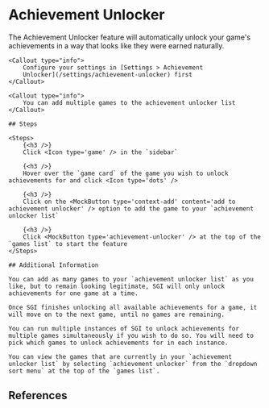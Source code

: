 

# Achievement Unlocker

<References>
    The Achievement Unlocker feature will automatically unlock your game's achievements in a way that looks like they were earned naturally.

    <Callout type="info">
        Configure your settings in [Settings > Achievement
        Unlocker](/settings/achievement-unlocker) first
    </Callout>

    <Callout type="info">
        You can add multiple games to the achievement unlocker list
    </Callout>

    ## Steps

    <Steps>
        {<h3 />}
        Click <Icon type='game' /> in the `sidebar`

        {<h3 />}
        Hover over the `game card` of the game you wish to unlock achievements for and click <Icon type='dots' />

        {<h3 />}
        Click on the <MockButton type='context-add' content='add to achievement unlocker' /> option to add the game to your `achievement unlocker list`

        {<h3 />}
        Click <MockButton type='achievement-unlocker' /> at the top of the `games list` to start the feature
    </Steps>

    ## Additional Information

    You can add as many games to your `achievement unlocker list` as you like, but to remain looking legitimate, SGI will only unlock achievements for one game at a time.

    Once SGI finishes unlocking all available achievements for a game, it will move on to the next game, until no games are remaining.

    You can run multiple instances of SGI to unlock achievements for multiple games simultaneously if you wish to do so. You will need to pick which games to unlock achievements for in each instance.

    You can view the games that are currently in your `achievement unlocker list` by selecting `achievement unlocker` from the `dropdown sort menu` at the top of the `games list`.
</References>

## References